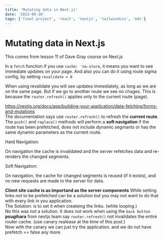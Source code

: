 ```yaml
---
title: 'Mutating data in Next.js'
date: '2023-09-28'
tags: ['final project', 'react', 'nextjs', 'tailwindcss', 'mdx']
---
```


# Mutating data in Next.js
This comes from lesson 11 of Dave Gray course on Next.js

In a `fetch` function if you use `cache: 'no-store`, it means you want to see immediate updates on your page. And also you can do it using route sigma config, by setting `revalidate = 0` 

When using revalidate you will see updates immediately, as long as we are on the same page. But if we go to another route we see no chages. This is because the `router.refresh()` applies only to the current route (page).

https://nextjs.org/docs/app/building-your-application/data-fetching/forms-and-mutations
<br />The documentation says use `router.refresh()` to refresh the **current route**.
The `push()` and `replace()` methods will perform a **soft navigation** if the route has been prefetched, does not include dynamic segmants or has the same dynamic parameters as the current route.<br />
<div>Hard Navigation: <p style={{ fontWeight: 'lighter' }}>On navigation the cache is invalidated and the server refetches data and re-renders the changed segments.</p></div>
<div>Soft Navigation: <p style={{ fontWeight: 'lighter' }}>On navigation, the cache for changed segments is reused (if it exists), and no new requests are made to the server for data.</p></div>

**Client site cache is as importand as the server components**
While setting links not to be prefetched can be a solution but you may not want to do that with every link in you application.<br />
The Solution: is to set it when createing the links. (while looping.)<br />
No this was not a solution. It does not work when using the `back button`
**psugihara** from nextjs team say `router.refresh()` not invalidates the entire router cache. (use canary realease at the time of this post.)<br />
Now with the canary we can just try the application. and we do not have prefetch == false any more. 